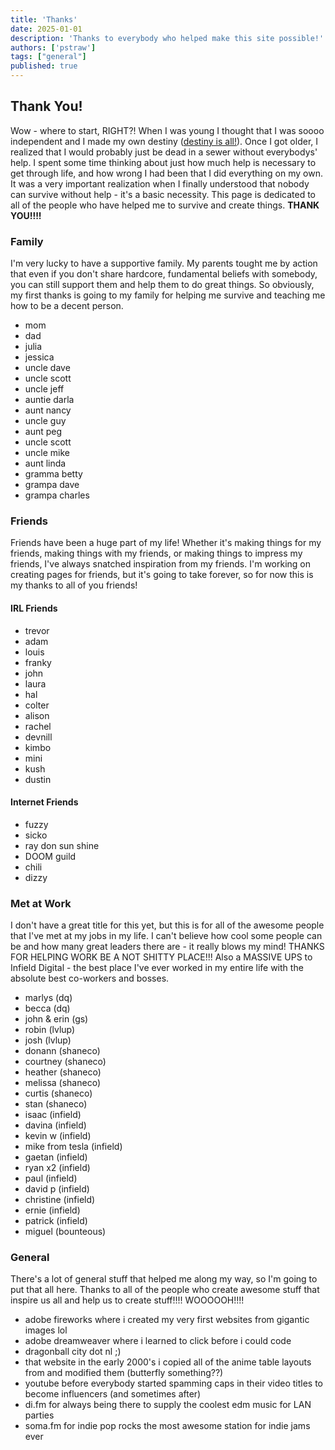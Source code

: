 ```yaml
---
title: 'Thanks'
date: 2025-01-01
description: 'Thanks to everybody who helped make this site possible!'
authors: ['pstraw']
tags: ["general"]
published: true
---
```

## Thank You!
Wow - where to start, RIGHT?! When I was young I thought that I was soooo independent and I made my own destiny ([destiny is all!](https://www.themoviedb.org/tv/63333-the-last-kingdom)). Once I got older, I realized that I would probably just be dead in a sewer without everybodys' help. I spent some time thinking about just how much help is necessary to get through life, and how wrong I had been that I did everything on my own. It was a very important realization when I finally understood that nobody can survive without help - it's a basic necessity. This page is dedicated to all of the people who have helped me to survive and create things. **THANK YOU!!!!**

### Family
I'm very lucky to have a supportive family. My parents tought me by action that even if you don't share hardcore, fundamental beliefs with somebody, you can still support them and help them to do great things. So obviously, my first thanks is going to my family for helping me survive and teaching me how to be a decent person.
- mom
- dad
- julia
- jessica
- uncle dave
- uncle scott
- uncle jeff
- auntie darla
- aunt nancy
- uncle guy
- aunt peg
- uncle scott
- uncle mike
- aunt linda
- gramma betty
- grampa dave
- grampa charles

### Friends
Friends have been a huge part of my life! Whether it's making things for my friends, making things with my friends, or making things to impress my friends, I've always snatched inspiration from my friends. I'm working on creating pages for friends, but it's going to take forever, so for now this is my thanks to all of you friends!

#### IRL Friends
- trevor
- adam
- louis
- franky
- john
- laura
- hal
- colter
- alison
- rachel
- devnill
- kimbo
- mini
- kush
- dustin

#### Internet Friends
- fuzzy
- sicko
- ray don sun shine
- DOOM guild
- chili
- dizzy

### Met at Work
I don't have a great title for this yet, but this is for all of the awesome people that I've met at my jobs in my life. I can't believe how cool some people can be and how many great leaders there are - it really blows my mind! THANKS FOR HELPING WORK BE A NOT SHITTY PLACE!!! Also a MASSIVE UPS to Infield Digital - the best place I've ever worked in my entire life with the absolute best co-workers and bosses.

- marlys (dq)
- becca (dq)
- john & erin (gs)
- robin (lvlup)
- josh (lvlup)
- donann (shaneco)
- courtney (shaneco)
- heather (shaneco)
- melissa (shaneco)
- curtis (shaneco)
- stan (shaneco)
- isaac (infield)
- davina (infield)
- kevin w (infield)
- mike from tesla (infield)
- gaetan (infield)
- ryan x2 (infield)
- paul (infield)
- david p (infield)
- christine (infield)
- ernie (infield)
- patrick (infield)
- miguel (bounteous)

### General
There's a lot of general stuff that helped me along my way, so I'm going to put that all here. Thanks to all of the people who create awesome stuff that inspire us all and help us to create stuff!!!! WOOOOOH!!!!

- adobe fireworks where i created my very first websites from gigantic images lol
- adobe dreamweaver where i learned to click before i could code
- dragonball city dot nl ;)
- that website in the early 2000's i copied all of the anime table layouts from and modified them (butterfly something??)
- youtube before everybody started spamming caps in their video titles to become influencers (and sometimes after)
- di.fm for always being there to supply the coolest edm music for LAN parties
- soma.fm for indie pop rocks the most awesome station for indie jams ever